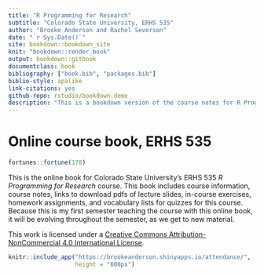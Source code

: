 ```yaml
--- 
title: "R Programming for Research"
subtitle: "Colorado State University, ERHS 535"
author: "Brooke Anderson and Rachel Severson"
date: "`r Sys.Date()`"
site: bookdown::bookdown_site
knit: "bookdown::render_book"
output: bookdown::gitbook
documentclass: book
bibliography: ["book.bib", "packages.bib"]
biblio-style: apalike
link-citations: yes
github-repo: rstudio/bookdown-demo
description: "This is a bookdown version of the course notes for R Programming for Research, Colorado State University, Fall 2016."
---
```


# Online course book, ERHS 535 {-}

```r
fortunes::fortune(178)
```

This is the online book for Colorado State University's ERHS 535 *R Programming for Research* course. This book includes course information, course notes, links to download pdfs of lecture slides, in-course exercises, homework assignments, and vocabulary lists for quizzes for this course. Because this is my first semester teaching the course with this online book, it will be evolving throughout the semester, as we get to new material. 

This work is licensed under a [Creative Commons Attribution-NonCommercial 4.0 International License](https://creativecommons.org/licenses/by-nc/4.0/).

```r
knitr::include_app("https://brookeanderson.shinyapps.io/attendance/",
                   height = "600px")
```



